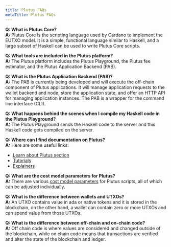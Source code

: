 ```yaml
---
title: Plutus FAQs
metaTitle: Plutus FAQs
---
```


**Q: What is Plutus Core?**  
**A:** Plutus Core is the scripting language used by Cardano to implement the EUTXO model. It is a simple, functional language similar to Haskell, and a large subset of Haskell can be used to write Plutus Core scripts.

**Q: What tools are included in the Plutus platform?**  
**A:** The Plutus platform includes the Plutus Playground, the Plutus fee estimator, and the Plutus Application Backend (PAB).
 
**Q: What is the Plutus Application Backend (PAB)?**  
**A:** The PAB is currently being developed and will execute the off-chain component of Plutus applications. It will manage application requests to the wallet backend and node, store the application state, and offer an HTTP API for managing application instances. The PAB is a wrapper for the command line interface (CLI).

**Q: What happens behind the scenes when I compile my Haskell code in the Plutus Playground?**  
**A:** The Plutus Playground sends the Haskell code to the server and this Haskell code gets compiled on the server.
 
**Q: Where can I find documentation on Plutus?**  
**A:**
Here are some useful links:  
- [Learn about Plutus section](https://docs.cardano.org/plutus/learn-about-plutus)
- [Tutorials](https://plutus.readthedocs.io/en/latest/plutus/tutorials/index.html)
- [Explainers](https://plutus.readthedocs.io/en/latest/plutus/explanations/index.html)
	  
**Q: What are the cost model parameters for Plutus?**  
**A:**
There are various [cost model parameters](https://plutus.readthedocs.io/en/latest/reference/cost-model-parameters.html) for Plutus scripts, all of which can be adjusted individually.

**Q: What is the difference between wallets and UTXOs?**  
**A:**
An UTXO contains value in ada or native tokens and it is stored in the blockchain, on the other hand, a wallet can contain zero or more UTXOs and can spend value from those UTXOs.

**Q: What is the difference between off-chain and on-chain code?**  
**A:**
Off chain code is where values are considered and changed outside of the blockchain, while on chain code means that transactions are verified and alter the state of the blockchain and ledger. 
